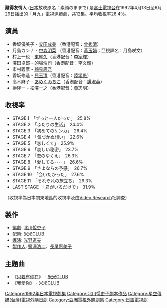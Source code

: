 {{Japanese|japanese=素顔のままで|kana=すがおのままで|romaji=Sugao no Mamade}}
'''難得友情人''' ([[日本|日本]]放映原名：素顔のままで) 是[[富士電視台|富士電視台]]在1992年4月13日至6月29日播出的「月九」電視連續劇，共12集。平均收視率26.4％。

== 演員 ==
* 香坂優美子 - [[安田成美|安田成美]] （香港配音：[[曾秀清|曾秀清]]）
* 月島カンナ - [[中森明菜|中森明菜]] （香港配音：[[黃玉娟|黃玉娟]]；亞視譯名：月島咲文）
* 村上一也 - [[東幹久|東幹久]]（香港配音：[[李家輝|李家輝]]）
* 澤田卓郎 - [[的場浩司|的場浩司]]（香港配音：[[李文輝|李文輝]]）
* 市村義彥 - [[鶴見辰吾|鶴見辰吾]]
* 香坂修造 - [[兒玉清|兒玉清]]（香港配音：[[陸頌愚|陸頌愚]]）
* 高木麻子 - [[あめくみちこ|あめくみちこ]]（香港配音：[[譚淑英|譚淑英]]）
* 榊隆一 - [[松澤一之|松澤一之]]（香港配音：[[黃志明|黃志明]]）

== 收視率 ==
* STAGE.1　「ずっと一人だった」　25.8% 
* STAGE.2　「ふたりの生活」　24.4% 
* STAGE.3　「初めてのケンカ」　26.4% 
* STAGE.4　「気づかぬ想い」　22.6% 
* STAGE.5　「恋しくて」　25.9% 
* STAGE.6　「哀しい秘密」　23.7% 
* STAGE.7　「恋のゆくえ」　26.3% 
* STAGE.8　「愛してる････」　26.6% 
* STAGE.9　「さよならの予感」　26.7% 
* STAGE.10　「会いたかった」　27.6% 
* STAGE.11　「それぞれの旅立ち」　29.3% 
* LAST STAGE　「君がいるだけで」　31.9%
（收視率為日本關東地區的收視率及由[[Video_Research|Video Research]]社調查）

== 製作 ==
* [[編劇|編劇]]: [[北川悅吏子|北川悅吏子]]
* [[配樂|配樂]]: [[米米CLUB|米米CLUB]] 
* [[導演|導演]]: [[光野道夫|光野道夫]]
* [[製作人|製作人]]: [[鹽澤浩二|鹽澤浩二]]、[[長尾惠美子|長尾惠美子]]

== 主題曲 ==
* 《[[只要有你在/我愛你|只要有你在]]》 - [[米米CLUB|米米CLUB]]
* 《[[只要有你在/我愛你|我愛你]]》 - [[米米CLUB|米米CLUB]]
{{jp-tv-stub}}
{{富士電視台週一晚間九點連續劇}}

{{DEFAULTSORT:Sugao no Mamade}}
[[Category:1992年日本電視劇集|Category:1992年日本電視劇集]]
[[Category:北川悅吏子劇本作品|Category:北川悅吏子劇本作品]]
[[Category:星空傳媒(台灣)電視外購日劇|Category:星空傳媒(台灣)電視外購日劇]]
[[Category:亞洲電視外購劇集|Category:亞洲電視外購劇集]]
[[Category:日語電視劇|Category:日語電視劇]]